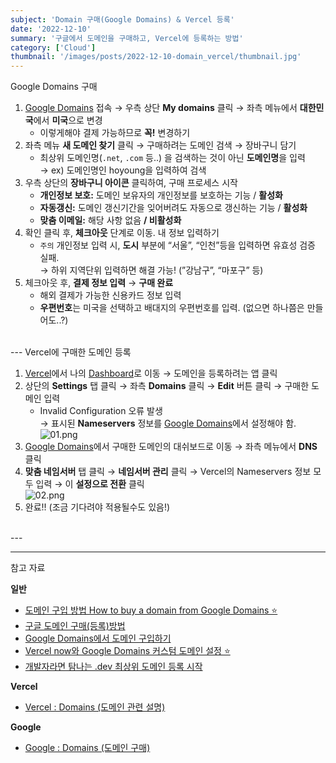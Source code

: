 ```yaml
---
subject: 'Domain 구매(Google Domains) & Vercel 등록'
date: '2022-12-10'
summary: '구글에서 도메인을 구매하고, Vercel에 등록하는 방법'
category: ['Cloud']
thumbnail: '/images/posts/2022-12-10-domain_vercel/thumbnail.jpg'
---
```


<Typography variant="h3" backgroundColor="gray">
  <span>Google Domains 구매</span>
</Typography>
<br/>

1. [Google Domains](https://domains.google/) 접속 → 우측 상단 **My domains** 클릭 → 좌측 메뉴에서 **대한민국**에서 **미국**으로 변경
   - 이렇게해야 결제 가능하므로 **꼭!** 변경하기
2. 좌측 메뉴 **새 도메인 찾기** 클릭 → 구매하려는 도메인 검색 → 장바구니 담기
   - 최상위 도메인명(`.net`, `.com` 등..) 을 검색하는 것이 아닌 **도메인명**을 입력  
     → ex) 도메인명인 hoyoung을 입력하여 검색
3. 우측 상단의 **장바구니 아이콘** 클릭하여, 구매 프로세스 시작
   - **개인정보 보호:** 도메인 보유자의 개인정보를 보호하는 기능 / **활성화**
   - **자동갱신:** 도메인 갱신기간을 잊어버려도 자동으로 갱신하는 기능 / **활성화**
   - **맞춤 이메일:** 해당 사항 없음 **/ 비활성화**
4. 확인 클릭 후, **체크아웃** 단계로 이동. 내 정보 입력하기
   - `주의` 개인정보 입력 시, **도시** 부분에 “서울”, “인천”등을 입력하면 유효성 검증 실패.  
     → 하위 지역단위 입력하면 해결 가능! (”강남구”, “마포구” 등)
5. 체크아웃 후, **결제 정보 입력** → **구매 완료**
   - 해외 결제가 가능한 신용카드 정보 입력
   - **우편번호**는 미국을 선택하고 배대지의 우편번호를 입력. (없으면 하나쯤은 만들어도..?)

<br />
---

<Typography variant="h3" backgroundColor="gray">
  <span>Vercel에 구매한 도메인 등록</span>
</Typography>
<br/>

1.  [Vercel](https://vercel.com/)에서 나의 [Dashboard](https://vercel.com/dashboard)로 이동 → 도메인을 등록하려는 앱 클릭
2.  상단의 **Settings** 탭 클릭 → 좌측 **Domains** 클릭 → **Edit** 버튼 클릭 → 구매한 도메인 입력
    - <Typography isBold color="red">Invalid Configuration</Typography> 오류 발생  
      → 표시된 **Nameservers** 정보를 [Google Domains](https://domains.google/)에서 설정해야 함.
      <br />
      ![01.png](/images/posts/2022-12-10-domain_vercel/01.png?width=800)
3.  [Google Domains](https://domains.google/)에서 구매한 도메인의 대쉬보드로 이동 → 좌측 메뉴에서 **DNS** 클릭
4.  **맞춤 네임서버** 탭 클릭 → **네임서버 관리** 클릭 → Vercel의 Nameservers 정보 모두 입력 → 이 **설정으로 전환** 클릭
    <br />
    ![02.png](/images/posts/2022-12-10-domain_vercel/02.png?width=800)
5.  <CustomCode color="blue">완료!!</CustomCode> (조금 기다려야 적용될수도 있음!)

<br />
---

---

<Typography backgroundColor="yellow" variant="p" isBold>
  <span>참고 자료</span>
</Typography>

**일반**

- [도메인 구입 방법 How to buy a domain from Google Domains ⭐️](https://chailmon.com/dev/cloud/how-to-buy-a-domain-from-google-domains/)
- [구글 도메인 구매(등록)방법](https://xeriars.com/m/239)
- [Google Domains에서 도메인 구입하기](https://nofunfromdev.tistory.com/entry/Google-Domains%EC%97%90%EC%84%9C-%EB%8F%84%EB%A9%94%EC%9D%B8-%EA%B5%AC%EC%9E%85%ED%95%98%EA%B8%B0)
- [Vercel now와 Google Domains 커스텀 도메인 설정 ⭐️](https://wdever.dev/set-custom-domain-with-vercel-and-google-domain/)
- [개발자라면 탐나는 .dev 최상위 도메인 등록 시작](https://www.44bits.io/ko/post/dot-dev-doamin-for-developers)

**Vercel**

- [Vercel : Domains (도메인 관련 설명)](https://vercel.com/docs/concepts/projects/domains#)

**Google**

- [Google : Domains (도메인 구매)](https://domains.google/)
